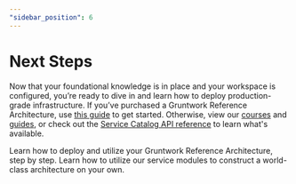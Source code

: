 ```yaml
---
"sidebar_position": 6
---
```



# Next Steps

Now that your foundational knowledge is in place and your workspace is configured, you’re ready to dive in and learn how to deploy production-grade infrastructure. If you’ve purchased a Gruntwork Reference Architecture, use [this guide](/docs/guides/reference-architecture/overview/overview) to get started. Otherwise, view our [courses](/courses) and [guides](/docs/guides/welcome), or check out the [Service Catalog API reference](/docs/reference/services/intro) to learn what's available.

<Grid cols={2}>
  <Card
    title="Deploy a Reference Architecture"
    href="/docs/guides/reference-architecture/overview/overview"
  >
    Learn how to deploy and utilize your Gruntwork Reference Architecture, step
    by step.
  </Card>
  <Card
    title="Build Your Own Architecture"
    href="https://github.com/orgs/gruntwork-io/repositories"
  >
    Learn how to utilize our service modules to construct a world-class
    architecture on your own.
  </Card>
</Grid>
